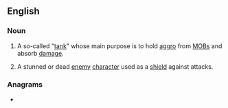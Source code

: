 {{also|meatshield}}
==English==
{{wikipedia|Tank character class}}

===Noun===
{{en-noun}}

# {{lb|en|video games}} A so-called "[[tank]]" whose main purpose is to hold [[aggro]] from [[MOB]]s and absorb [[damage]].
# {{lb|en|video games}} A stunned or dead [[enemy]] [[character]] used as a [[shield]] against attacks.

===Anagrams===
* {{anagrams|en|misleadeth}}